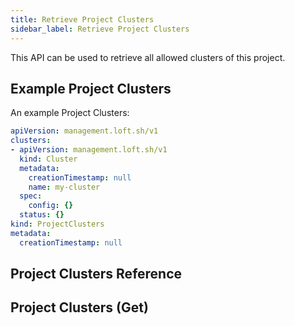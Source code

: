 ```yaml
---
title: Retrieve Project Clusters
sidebar_label: Retrieve Project Clusters
---
```


This API can be used to retrieve all allowed clusters of this project.

## Example Project Clusters

An example Project Clusters:
```yaml
apiVersion: management.loft.sh/v1
clusters:
- apiVersion: management.loft.sh/v1
  kind: Cluster
  metadata:
    creationTimestamp: null
    name: my-cluster
  spec:
    config: {}
  status: {}
kind: ProjectClusters
metadata:
  creationTimestamp: null

```

## Project Clusters Reference

<Reference />

## Project Clusters (Get)

<SubResourceGet />


